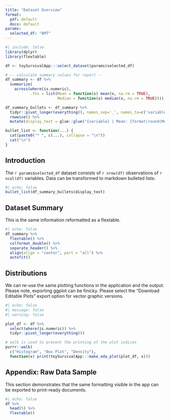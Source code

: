 ```yaml
---
title: "Dataset Overview"
format:
  pdf: default
  docx: default
params:
  selected_df: "BMT"
---
```


```r
#| include: false
library(dplyr)
library(flextable)

df <- toySurvivalApp:::select_dataset(params$selected_df)

# -- calculate summary values for report --
df_summary <- df %>%
  summarize(
    across(where(is.numeric),
           .fns = list(Mean = function(x) mean(x, na.rm = TRUE),
                       Median = function(x) median(x, na.rm = TRUE))))

df_summary_bullets <- df_summary %>%
  tidyr::pivot_longer(everything(), names_sep='_', names_to=c('variable', '.value')) %>%
  rowwise() %>%
  mutate(display_text = glue::glue("{variable} | Mean: {format(round(Mean, 2), nsmall = 2)} | Median: {format(round(Median, 2), nsmall = 2)}"))

bullet_list <- function(...) {
  cat(paste0("* ", c(...), collapse = "\n"))
  cat("\n")
}

```

## Introduction

The `r params$selected_df` dataset consists of `r nrow(df)` observations of `r ncol(df)` variables.  Data can be transformed to markdown bulleted lists:

```r
#| echo: false
bullet_list(df_summary_bullets$display_text) 
```

## Dataset Summary
This is the same information reformatted as a flextable.
```r
#| echo: false
df_summary %>%
  flextable() %>% 
  colformat_double() %>% 
  separate_header() %>% 
  align(align = "center", part = "all") %>%
  autofit()
```

## Distributions
We can re-use the same plotting functions in the application and the output.  Please
note, exporting ggplot can be finicky.  Please select the "Download Editable Plots" export
option for vector graphic versions.
```r
#| echo: false
#| message: false
#| warning: false

plot_df <- df %>%
  select(where(is.numeric)) %>%
  tidyr::pivot_longer(everything())

# walk is used to prevent the printing of the plot indices
purrr::walk(
  c("Histogram", "Box Plot", "Density"),
  function(x) print(toySurvivalApp:::make_eda_plot(plot_df, x)))

```


## Appendix: Raw Data Sample
This section demonstrates that the same formatting visible in the app can be
exported to print-ready documents.
```r
#| echo: false
df %>%
  head(5) %>%
  flextable() 
```
